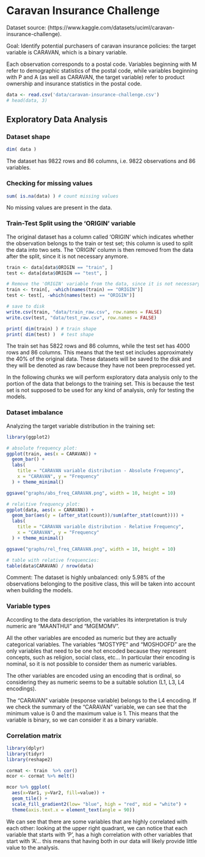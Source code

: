 # Caravan Insurance Challenge
Dataset source: (https://www.kaggle.com/datasets/uciml/caravan-insurance-challenge).

Goal: Identify potential purchasers of caravan insurance policies: the target variable is CARAVAN, which is a binary variable. 

Each observation corresponds to a postal code. Variables beginning with M refer to demographic statistics of the postal code, while variables beginning with P and A (as well as CARAVAN, the target variable) refer to product ownership and insurance statistics in the postal code.

```r
data <- read.csv('data/caravan-insurance-challenge.csv')
# head(data, 3)
```

## Exploratory Data Analysis
### Dataset shape
```r
dim( data )
```
The dataset has 9822 rows and 86 columns, i.e. 9822 observations and 86 variables.

### Checking for missing values
```r
sum( is.na(data) ) # count missing values
```
No missing values are present in the data. 

### Train-Test Split using the 'ORIGIN' variable
The original dataset has a column called 'ORIGIN' which indicates whether the observation belongs to the train or test set; this column is used to split the data into two sets. The 'ORIGIN' column is then removed from the data after the split, since it is not necessary anymore.
```r
train <- data[data$ORIGIN == "train", ]
test <- data[data$ORIGIN == "test", ]

# Remove the 'ORIGIN' variable from the data, since it is not necessary anymore:
train <- train[, -which(names(train) == "ORIGIN")]
test <- test[, -which(names(test) == "ORIGIN")]

# save to disk
write.csv(train, "data/train_raw.csv", row.names = FALSE)
write.csv(test, "data/test_raw.csv", row.names = FALSE)

print( dim(train) ) # train shape
print( dim(test) )  # test shape
```
The train set has 5822 rows and 86 columns, while the test set has 4000 rows and 86 columns. This means that the test set includes approximately the 40% of the original data. These datasets will be saved to the disk and they will be denoted as raw because they have not been preprocessed yet.

In the following chunks we will perform exploratory data analysis only to the portion of the data that belongs to the training set. This is because the test set is not supposed to be used for any kind of analysis, only for testing the models.

### Dataset imbalance
Analyzing the target variable distribution in the training set:
```r
library(ggplot2)

# absolute frequency plot:
ggplot(train, aes(x = CARAVAN)) + 
  geom_bar() + 
  labs(
    title = "CARAVAN variable distribution - Absolute Frequency", 
    x = "CARAVAN", y = "Frequency"
  ) + theme_minimal()

ggsave("graphs/abs_freq_CARAVAN.png", width = 10, height = 10)

# rela\tive frequency plot:
ggplot(data, aes(x = CARAVAN)) + 
  geom_bar(aes(y = (after_stat(count))/sum(after_stat(count)))) + 
  labs(
    title = "CARAVAN variable distribution - Relative Frequency",
    x = "CARAVAN", y = "Frequency"
  ) + theme_minimal()

ggsave("graphs/rel_freq_CARAVAN.png", width = 10, height = 10)

# table with relative frequencies:
table(data$CARAVAN) / nrow(data)
```

Comment: The dataset is highly unbalanced: only 5.98% of the observations belonging to the positive class, this will be taken into account when building the models.


### Variable types
According to the data description, the variables its interpretation is truly numeric are "MAANTHUI" and "MGEMOMV".

All the other variables are encoded as numeric but they are actually categorical variables. The variables "MOSTYPE" and "MOSHOOFD" are the only variables that need to be one hot encoded because they represent concepts, such as religion, social class, etc... 
In particular their encoding is nominal, so it is not possible to consider them as numeric variables.

The other variables are encoded using an encoding that is ordinal, so considering they as numeric seems to be a suitable solution (L1, L3, L4 encodings).

The "CARAVAN" variable (response variable) belongs to the L4 encoding. If we check the summary of the "CARAVAN" variable, we can see that the minimum value is 0 and the maximum value is 1. This means that the variable is binary, so we can consider it as a binary variable.

### Correlation matrix
```r
library(dplyr)
library(tidyr)
library(reshape2)

cormat <- train  %>% cor()
mcor <- cormat %>% melt()

mcor %>% ggplot(
  aes(x=Var1, y=Var2, fill=value)) +
  geom_tile() + 
  scale_fill_gradient2(low= "blue", high = "red", mid = "white") + 
  theme(axis.text.x = element_text(angle = 90))
```

We can see that there are some variables that are highly correlated with each other: looking at the upper right quadrant, we can notice that each variable that starts with 'P', has a high correlation with other variables that start with 'A'... this means that having both in our data will likely provide little value to the analysis.
